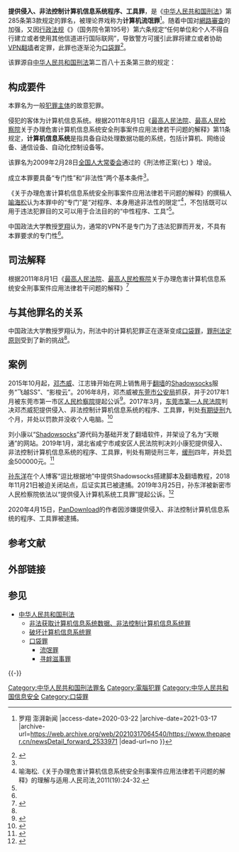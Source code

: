 {{expand|time=2014-11-12T03:08:37+00:00}}
{{refimprove|time=2014-11-12T03:08:37+00:00}}
'''提供侵入、非法控制计算机信息系统程序、工具罪'''，是《[[中华人民共和国刑法|中华人民共和国刑法]]》第285条第3款规定的罪名，被理论界戏称为'''计算机流氓罪'''<ref name=lx>{{Cite web |url=https://www.thepaper.cn/newsDetail_forward_2533971 |title=法治的细节︱警惕“计算机流氓罪”{{!}}罗翔 澎湃新闻 |access-date=2020-03-22 |archive-date=2021-03-17 |archive-url=https://web.archive.org/web/20210317064540/https://www.thepaper.cn/newsDetail_forward_2533971 |dead-url=no }}</ref>。随着中国对[[網路審查|網路審查]]的加强，又因[[行政法规|行政法规]]《{{s|中华人民共和国计算机信息网络国际联网管理暂行规定}}》（国务院令第195号）第六条规定“任何单位和个人不得自行建立或者使用其他信道进行国际联网”，导致警方可援引此罪将建立或者协助[[VPN|VPN]][[翻墙|翻墙]]者定罪，此罪也逐渐沦为[[口袋罪|口袋罪]]<ref>{{Cite web|title=助人翻牆遭遇取保候審：一位旅韓中國學生的故事|url=https://www.rfa.org/mandarin/yataibaodao/renquanfazhi/sc-05182021150006.html|access-date=2021-07-28|work=Radio Free Asia|publisher=RFA|language=ZH-TW|archive-date=2021-11-24|archive-url=https://web.archive.org/web/20211124005837/https://www.rfa.org/mandarin/yataibaodao/renquanfazhi/sc-05182021150006.html|dead-url=no}}</ref>。

该罪源自[[中华人民共和国刑法|中华人民共和国刑法]]第二百八十五条第三款的规定：

{{Quote|提供专门用于侵入、非法控制计算机信息系统的程序、工具，或者明知他人实施侵入、非法控制计算机信息系统的违法犯罪行为而为其提供程序、工具，情节严重的，依照前款的规定处罚。}}

==构成要件==
本罪名为一般[[犯罪主体|犯罪主体]]的故意犯罪。

侵犯的客体为计算机信息系统。根据2011年8月1日《[[中华人民共和国最高人民法院|最高人民法院]]、[[最高人民检察院|最高人民检察院]]关于办理危害计算机信息系统安全刑事案件应用法律若干问题的解释》第11条规定，'''计算机信息系统'''是指具备自动处理数据功能的系统，包括计算机、网络设备、通信设备、自动化控制设备等。

该罪名为2009年2月28日[[全国人大常委会|全国人大常委会]]通过的《刑法修正案(七) 》增设。

成立本罪要具备“专门性”和“非法性”两个基本条件<ref name=lx />。

《关于办理危害计算机信息系统安全刑事案件应用法律若干问题的解释》的撰稿人[[喻海松|喻海松]]认为本罪中的“专门”是“对程序、本身用途非法性的限定”<ref>喻海松.《关于办理危害计算机信息系统安全刑事案件应用法律若干问题的解释》的理解与适用.人民司法,2011(19):24-32.</ref>，不包括既可以用于违法犯罪目的又可以用于合法目的的“中性程序、工具”<ref name=lx/>。

中国政法大学教授[[罗翔_(法学家)|罗翔]]认为，通常的VPN不是专门为了违法犯罪而开发，不具有本罪要求的专门性<ref name=lx/>。

==司法解释==
根据2011年8月1日《[[中华人民共和国最高人民法院|最高人民法院]]、[[最高人民检察院|最高人民检察院]]关于办理危害计算机信息系统安全刑事案件应用法律若干问题的解释》<ref>{{Cite web |url=http://www.law-lib.com/law/law_view.asp?id=359517 |title=最高人民法院、最高人民检察院关于办理危害计算机信息系统安全刑事案件应用法律若干问题的解释 |access-date=2014-11-11 |archive-date=2014-11-11 |archive-url=https://web.archive.org/web/20141111214908/http://www.law-lib.com/law/law_view.asp?id=359517 |dead-url=no }}</ref>
{{Quote|第2条：具有下列情形之一的程序、工具，应当认定为刑法第285条第3款规定的「专门用于侵入、非法控制计算机信息系统的程序、工具」：

#具有避开或者突破计算机信息系统安全保护措施，未经授权或者超越授权获取计算机信息系统数据的功能的；
#具有避开或者突破计算机信息系统安全保护措施，未经授权或者超越授权对计算机信息系统实施控制的功能的；
#其他专门设计用于侵入、非法控制计算机信息系统、非法获取计算机信息系统数据的程序、工具。

第3条：提供侵入、非法控制计算机信息系统的程序、工具，具有下列情形之一的，应当认定为刑法第285条第3款规定的「情节严重」：
# 提供能够用于非法获取支付结算、证券交易、期货交易等网络金融服务身份认证信息的专门性程序、工具5人次以上的；
# 提供第1项以外的专门用于侵入、非法控制计算机信息系统的程序、工具20人次以上的；
# 明知他人实施非法获取支付结算、证券交易、期货交易等网络金融服务身份认证信息的违法犯罪行为而为其提供程序、工具5人次以上的；
# 明知他人实施第3项以外的侵入、非法控制计算机信息系统的违法犯罪行为而为其提供程序、工具20人次以上的；
# 违法所得5000元以上或者造成经济损失1万元以上的；
# 其他情节严重的情形。

实施前款规定行为，具有下列情形之一的，应当认定为提供侵入、非法控制计算机信息系统的程序、工具「情节特别严重」：
#数量或者数额达到前款第1项至第5项规定标准五倍以上的；
# 其他情节特别严重的情形。

}}

==与其他罪名的关系==

中国政法大学教授罗翔认为，刑法中的计算机犯罪正在逐渐变成[[口袋罪|口袋罪]]，[[罪刑法定原则|罪刑法定原则]]受到了新的挑战<ref name=lx/>。

== 案例 ==  
{{Further|突破网络审查#相关案例}}

2015年10月起，[[邓杰威|邓杰威]]、江志锋开始在网上销售用于[[翻墙|翻墙]]的[[Shadowsocks|Shadowsocks]]服务“飞越SS”、“影梭云”。2016年8月，邓杰威被[[东莞市|东莞市]][[公安局|公安局]]抓获，并于2017年1月被东莞市第一市区[[人民检察院|人民检察院]]提起公诉<ref>{{cite web |author=梁毅辉 |title = 起诉书（邓某威提供非法侵入计算机系统案） |url = http://www.ajxxgk.jcy.cn/html/20170419/2/5261188.html |website = [[人民检察院案件信息公开网|人民检察院案件信息公开网]] |access-date=2017-09-03|archive-date=2019-08-21 |archive-url = https://web.archive.org/web/20190821111229/http://www.ajxxgk.jcy.cn/html/20170419/2/5261188.html |dead-url=yes }}</ref>。2017年3月，[[东莞市第一人民法院|东莞市第一人民法院]]判决邓杰威犯提供侵入、非法控制计算机信息系统的程序、工具罪，判处[[有期徒刑|有期徒刑]]九个月，并处以罚款并没收个人电脑。<ref>{{cite web |title=邓杰威提供侵入、非法控制计算机信息系统程序、工具一审刑事判决书 |url = http://wenshu.court.gov.cn/content/content?DocID=970f7940-1024-4c3e-bdd1-a76000af7d33 |website = [[中国裁判文书网|中国裁判文书网]] |publisher = [[中华人民共和国最高人民法院|中华人民共和国最高人民法院]] |access-date = 2017-09-03 |archive-date = 2017-09-04 |archive-url = https://web.archive.org/web/20170904013248/http://wenshu.court.gov.cn/content/content?DocID=970f7940-1024-4c3e-bdd1-a76000af7d33 |dead-url=no }}</ref>

刘小康以“[[Shadowsocks|Shadowsocks]]”源代码为基础开发了翻墙软件，并架设了名为“天眼通”的网站。2019年1月，湖北省咸宁市咸安区人民法院判决刘小康犯提供侵入、非法控制计算机信息系统的程序、工具罪，判处有期徒刑三年，[[缓刑|缓刑]]四年，并处[[罚金|罚金]]500000元。<ref>{{cite web |title = 刘小康非法获取计算机信息系统数据、非法控制计算机信息系统一审刑事判决书 |url = http://wenshu.court.gov.cn/content/content?DocID=d731d9cc-8bd2-42a6-9b95-a9fc0129f150 |website = [[中国裁判文书网|中国裁判文书网]] |publisher = [[中华人民共和国最高人民法院|中华人民共和国最高人民法院]] |access-date = 2019-03-13 |archive-date=2019-05-02 |archive-url = https://web.archive.org/web/20190502113809/http://wenshu.court.gov.cn/content/content?DocID=d731d9cc-8bd2-42a6-9b95-a9fc0129f150 |dead-url = no }}</ref>

[[孙东洋|孙东洋]]在个人博客“逗比根据地”中提供Shadowsocks搭建脚本及翻墙教程，2018年11月21日被迫关闭站点，后证实其已被逮捕。2019年3月25日，孙东洋被新密市人民检察院依法以“提供侵入计算机系统工具罪”提起公诉。<ref>{{cite web |url = http://www.ajxxgk.jcy.gov.cn/html/20190425/1/9344870.html |title = 新密市人民检察院依法对孙东洋提起公诉 - 重要案件信息 - 人民检察院案件信息公开网 |access-date=2019-05-17 |website=www.ajxxgk.jcy.gov.cn |archive-url = https://web.archive.org/web/20190515123445/http://www.ajxxgk.jcy.gov.cn/html/20190425/1/9344870.html |archive-date=2019-05-15 |dead-url=yes}}</ref>

2020年4月15日，[[PanDownload|PanDownload]]的作者因涉嫌提供侵入、非法控制计算机信息系统的程序、工具罪被逮捕。

== 参考文献 ==
{{Reflist}}

== 外部链接 ==

== 参见 ==
{{Portal|中华人民共和国|法律|信息技术|互联网}}
* [[中华人民共和国刑法|中华人民共和国刑法]]
** [[非法获取计算机信息系统数据、非法控制计算机信息系统罪|非法获取计算机信息系统数据、非法控制计算机信息系统罪]]
** [[破坏计算机信息系统罪|破坏计算机信息系统罪]]
** [[口袋罪|口袋罪]]
*** [[流氓罪|流氓罪]]
*** [[寻衅滋事罪|寻衅滋事罪]]

{{-}}
{{中华人民共和国刑法罪名}}

[[Category:中华人民共和国刑法罪名|Category:中华人民共和国刑法罪名]]
[[Category:電腦犯罪|Category:電腦犯罪]]
[[Category:中华人民共和国信息安全|Category:中华人民共和国信息安全]]
[[Category:口袋罪|Category:口袋罪]]